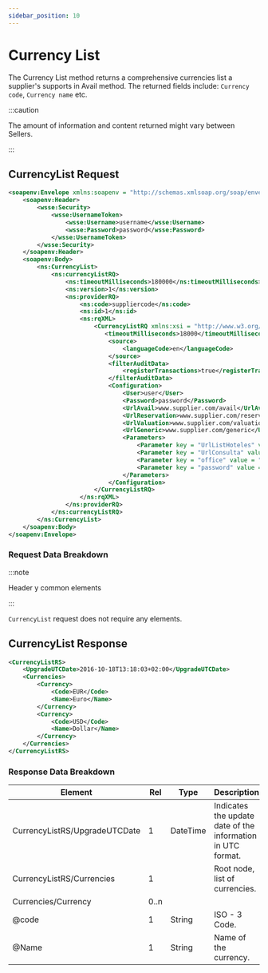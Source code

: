 ```yaml
---
sidebar_position: 10
---
```


# Currency List

The Currency List method returns a comprehensive currencies list a supplier's supports in Avail method. The returned fields include: `Currency code`, `Currency name` etc.

:::caution

The amount of information and content returned might vary between Sellers.

:::

## CurrencyList Request

```xml
<soapenv:Envelope xmlns:soapenv = "http://schemas.xmlsoap.org/soap/envelope/" xmlns:ns = "http://schemas.xmltravelgate.com/hub/2012/06" xmlns:wsse = "http://docs.oasis-open.org/wss/2004/01/oasis-200401-wss-wssecurity-secext-1.0.xsd">
    <soapenv:Header>
        <wsse:Security>
            <wsse:UsernameToken>
                <wsse:Username>username</wsse:Username>
                <wsse:Password>password</wsse:Password>
            </wsse:UsernameToken>
        </wsse:Security>
    </soapenv:Header>
    <soapenv:Body>
        <ns:CurrencyList>
            <ns:currencyListRQ>
                <ns:timeoutMilliseconds>180000</ns:timeoutMilliseconds>
                <ns:version>1</ns:version>
                <ns:providerRQ>
                    <ns:code>suppliercode</ns:code>
                    <ns:id>1</ns:id>
                    <ns:rqXML>
                        <CurrencyListRQ xmlns:xsi = "http://www.w3.org/2001/XMLSchema-instance" xmlns:xsd = "http://www.w3.org/2001/XMLSchema">
                           <timeoutMilliseconds>18000</timeoutMilliseconds>
                            <source>
                                <languageCode>en</languageCode>
                            </source>
                            <filterAuditData>
                                <registerTransactions>true</registerTransactions>
                            </filterAuditData>
                            <Configuration>
                                <User>user</User>
                                <Password>password</Password>
                                <UrlAvail>www.supplier.com/avail</UrlAvail>
                                <UrlReservation>www.supplier.com/reservation</UrlReservation>
                                <UrlValuation>www.supplier.com/valuation</UrlValuation>
                                <UrlGeneric>www.supplier.com/generic</UrlGeneric>
                                <Parameters>
                                    <Parameter key = "UrlListHoteles" value = "http://www.test.net/scr/searchxml/location.php?"></Parameter>
                                    <Parameter key = "UrlConsulta" value = "https://www.test.net/scr/xml/travelgate.php?"></Parameter>
                                    <Parameter key = "office" value = "55555"></Parameter>
                                    <Parameter key = "password" value = "XXXXXX"></Parameter>
                                </Parameters>
                            </Configuration>
                        </CurrencyListRQ>
                    </ns:rqXML>
                </ns:providerRQ>
            </ns:currencyListRQ>
        </ns:CurrencyList>
    </soapenv:Body>
</soapenv:Envelope>
```

### Request Data Breakdown

:::note

Header y common elements

:::

`CurrencyList` request does not require any elements. 


## CurrencyList Response

```xml
<CurrencyListRS>
    <UpgradeUTCDate>2016-10-18T13:18:03+02:00</UpgradeUTCDate>
    <Currencies>
        <Currency>
            <Code>EUR</Code>
            <Name>Euro</Name>
        </Currency>
        <Currency>
            <Code>USD</Code>
            <Name>Dollar</Name>
        </Currency>
    </Currencies>
</CurrencyListRS>
```

### Response Data Breakdown

| Element                       | Rel  | Type     | Description                                                 |
|-------------------------------|------|----------|-------------------------------------------------------------|
| CurrencyListRS/UpgradeUTCDate | 1    | DateTime | Indicates the update date of the information in UTC format. |
| CurrencyListRS/Currencies     | 1    |          | Root node, list of currencies.                              |
| Currencies/Currency           | 0..n |          |                                                             |
| @code                         | 1    | String   | ISO - 3 Code.                                               |
| @Name                         | 1    | String   | Name of the currency.                                       |
